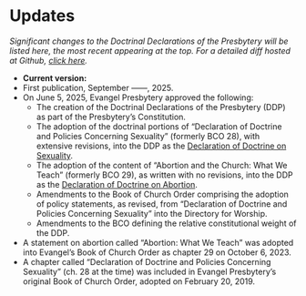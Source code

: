 # Updates

*Significant changes to the Doctrinal Declarations of the Presbytery will be listed here, the most recent appearing at the top. For a detailed diff hosted at Github, [click here](https://github.com/Evangel-Presbytery/evangel-ddp).*

* **Current version:** 
* First publication, September ——, 2025.
* On June 5, 2025, Evangel Presbytery approved the following:
  * The creation of the Doctrinal Declarations of the Presbytery (DDP) as part of the Presbytery's Constitution.
  * The adoption of the doctrinal portions of “Declaration of Doctrine and Policies Concerning Sexuality” (formerly BCO 28), with extensive revisions, into the DDP as the [Declaration of Doctrine on Sexuality](01-Declaration-of-Doctrine-on-Sexuality.qmd).
  * The adoption of the content of “Abortion and the Church: What We Teach” (formerly BCO 29), as written with no revisions, into the DDP as the [Declaration of Doctrine on Abortion](02-Declaration-of-Doctrine-on-Abortion.qmd).
  * Amendments to the Book of Church Order comprising the adoption of policy statements, as revised, from "Declaration of Doctrine and Policies Concerning Sexuality" into the Directory for Worship.
  * Amendments to the BCO defining the relative constitutional weight of the DDP.
* A statement on abortion called "Abortion: What We Teach" was adopted into Evangel's Book of Church Order as chapter\ 29 on October 6, 2023.
* A chapter called "Declaration of Doctrine and Policies Concerning Sexuality" (ch.\ 28 at the time) was included in Evangel Presbytery's original Book of Church Order, adopted on February 20, 2019.
